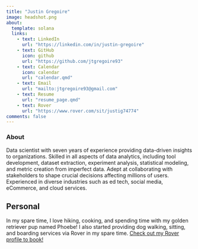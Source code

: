 ```yaml
---
title: "Justin Gregoire"
image: headshot.png
about:
  template: solana
  links:
    - text: LinkedIn
      url: "https://linkedin.com/in/justin-gregoire"
    - text: GitHub
      icon: github
      url: "https://github.com/jtgregoire93"
    - text: Calendar
      icon: calendar
      url: "calendar.qmd"
    - text: Email
      url: "mailto:jtgregoire93@gmail.com"
    - text: Resume
      url: "resume_page.qmd"
    - text: Rover
      url: "https://www.rover.com/sit/justig74774"
comments: false
---
```


### About

::: {#about-me}
Data scientist with seven years of experience providing data-driven insights to organizations. Skilled in all aspects of data analytics, including tool development, dataset extraction, experiment analysis, statistical modeling, and metric creation from imperfect data. Adept at collaborating with stakeholders to shape crucial decisions affecting millions of users. Experienced in diverse industries such as ed tech, social media, eCommerce, and cloud services.

```{=html}
<!-- Google Calendar Appointment Scheduling begin -->
<link href="https://calendar.google.com/calendar/scheduling-button-script.css" rel="stylesheet">
<script src="https://calendar.google.com/calendar/scheduling-button-script.js" async></script>
<script>
(function() {
  var target = document.currentScript;
  window.addEventListener('load', function() {
    calendar.schedulingButton.load({
      url: 'https://calendar.google.com/calendar/appointments/schedules/AcZssZ2THDzW1Mowg7Di_PrTmYjMRS9UsIqyAjrLIzNM-WOSbeXCeYTXGFB4j538ldKwjw8tnea4A3_1?gv=true',
      color: '#2c3e50',
      label: "Book some time with me!",
      target,
    });
  });
})();
</script>
<!-- end Google Calendar Appointment Scheduling -->
```
## Personal

In my spare time, I love hiking, cooking, and spending time with my golden retriever pup named Phoebe! I also started providing dog walking, sitting, and boarding services via Rover in my spare time. [Check out my Rover profile to book!](https://www.rover.com/sit/justig74774 "Rover")
:::
